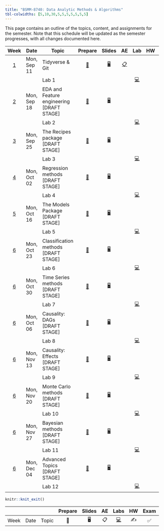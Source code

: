 ```yaml
---
title: "BSMM-8740: Data Analytic Methods & Algorithms"
tbl-colwidths: [5,10,30,5,5,5,5,5,5,5]
---
```


This page contains an outline of the topics, content, and assignments for the semester. Note that this schedule will be updated as the semester progresses, with all changes documented here.

::: column-screen-inset-right
|           Week            | Date        | Topic                                                                                                                     |                                  Prepare                                  |                                        Slides                                        |                                                       AE                                                        |                                                                                                   Lab                                                                                                   |                                                                                       HW                                                                                       |                            Exam                            |                                                                                                                                                                                                                                                                                                                       Project                                                                                                                                                                                                                                                                                                                        |
|:-------------------------:|-------------|---------------------------------------------------------------------------------------------------------------------------|:-------------------------------------------------------------------------:|:------------------------------------------------------------------------------------:|:---------------------------------------------------------------------------------------------------------------:|:-------------------------------------------------------------------------------------------------------------------------------------------------------------------------------------------------------:|:------------------------------------------------------------------------------------------------------------------------------------------------------------------------------:|:----------------------------------------------------------:|:----------------------------------------------------------------------------------------------------------------------------------------------------------------------------------------------------------------------------------------------------------------------------------------------------------------------------------------------------------------------------------------------------------------------------------------------------------------------------------------------------------------------------------------------------------------------------------------------------------------------------------------------------:|
|  [1](/weeks/BSMM_8740_week_1.html)  | Mon, Sep 11 | Tidyverse & Git                                                                                                           |  [📖](/weeks/BSMM_8740_week_1.html#prepare){aria-label="Week 1 summary"}  | [🖥️](/slides/BSMM_8740_lec_01.html "Lecture slides"){aria-label="Lecture 1 slides"}  |       [📋](/ae/ae-0-movies.html "Application exercise"){aria-label="Application Exercise 0 instructions"}       |                                                                                        |                                                                                                                                                                                |                                                            |                                                                                                                                                                                                                                                                                                                                                                                                                                                                                                                                                                                                                                                      |
|                                     |             | Lab 1                                                                                                                     |                                                                           |                                                                                      |                                                                                                                 |   [💻](/labs/BSMM_8740_lab_1.html "Lab instructions"){aria-label="Lab 1 instructions"} |                                                                                                                                                                                |                                                            |                                                                                                                                                                                                                                                                                                                                                                                                                                                                                                                                                                                                                                                      |
|  [2](/weeks/BSMM_8740_week_2.html)  | Mon, Sep 18 | EDA and Feature engineering [DRAFT STAGE]                                                                                 |  [📖](/weeks/BSMM_8740_week_2.html#prepare){aria-label="Week 2 summary"}  | [🖥️](/slides/BSMM_8740_lec_02.html "Lecture slides"){aria-label="Lecture 2 slides"}  |                                                                                                                 |                                                                                        |                                                                                                                                                                                |                                                            |                                                                                                                                                                                                                                                                                                                                                                                                                                                                                                                                                                                                                                                      |
|                                     |             | Lab 2                                                                                                                     |                                                                           |                                                                                      |                                                                                                                 |   [💻](/labs/BSMM_8740_lab_2.html "Lab instructions"){aria-label="Lab 2 instructions"} |                                                                                                                                                                                |                                                            |                                                                                                                                                                                                                                                                                                                                                                                                                                                                                                                                                                                                                                                      |
|  [3](/weeks/BSMM_8740_week_3.html)  | Mon, Sep 25 | The Recipes package [DRAFT STAGE]                                                                                         |  [📖](/weeks/BSMM_8740_week_3.html#prepare){aria-label="Week 3 summary"}  | [🖥️](/slides/BSMM_8740_lec_03.html "Lecture slides"){aria-label="Lecture 3 slides"}  |    [](/ae/ae-1-dcbikeshare.html "Application exercise"){aria-label="Application Exercise 1 instructions"}     |                                                                                        |                                                                                                                                                                                |                                                            |                                                                                                                                                                                                                                                                                                                                                                                                                                                                                                                                                                                                                                                      |
|                                     |             | Lab 3                                                                                                                     |                                                                           |                                                                                      |                                                                                                                 |   [💻](/labs/BSMM_8740_lab_3.html "Lab instructions"){aria-label="Lab 3 instructions"} |                                                                                                                                                                                |                                                            |                                                                                                                                                                                                                                                                                                                                                                                                                                                                                                                                                                                                                                                      |
|  [4](/weeks/BSMM_8740_week_4.html)  | Mon, Oct 02 | Regression methods [DRAFT STAGE]                                                                                          |  [📖](/weeks/BSMM_8740_week_4.html#prepare){aria-label="Week 4 summary"}  | [🖥️](/slides/BSMM_8740_lec_04.html "Lecture slides"){aria-label="Lecture 4 slides"}  |                                                                                                                 |                                                                                        |                                                                                                                                                                                |                                                            |                                                                                                                                                                                                                                                                                                                                                                                                                                                                                                                                                                                                                                                      |
|                                     |             | Lab 4                                                                                                                     |                                                                           |                                                                                      |    [](/ae/ae-2-dcbikeshare.html "Application exercise"){aria-label="Application Exercise 2 instructions"}     |   [💻](/labs/BSMM_8740_lab_4.html "Lab instructions"){aria-label="Lab 4 instructions"} |                                                                                                                                                                                |                                                            |                                                                                                                                                                                                                                                                                                                                                                                                                                                                                                                                                                                                                                                      |
|  [5](/weeks/BSMM_8740_week_5.html)  | Mon, Oct 16 | The Models Package [DRAFT STAGE]                                                                                          |  [📖](/weeks/BSMM_8740_week_5.html#prepare){aria-label="Week 5 summary"}  | [🖥️](/slides/BSMM_8740_lec_05.html "Lecture slides"){aria-label="Lecture 5 slides"}  |                                                                                                                 |                                                                                        |                                                                                                                                                                                |                                                            |                                                                                                                                                                                                                                                                                                                                                                                                                                                                                                                                                                                                                                                      |
|                                     |             | Lab 5                                                                                                                     |                                                                           |                                                                                      |    [](/ae/ae-2-dcbikeshare.html "Application exercise"){aria-label="Application Exercise 2 instructions"}     |   [💻](/labs/BSMM_8740_lab_5.html "Lab instructions"){aria-label="Lab 5 instructions"} |                                                                                                                                                                                |                                                            |                                                                                                                                                                                                                                                                                                                                                                                                                                                                                                                                                                                                                                                      |
|  [6](/weeks/BSMM_8740_week_6.html)  | Mon, Oct 23 | Classification methods [DRAFT STAGE]                                                                                      |  [📖](/weeks/BSMM_8740_week_6.html#prepare){aria-label="Week 6 summary"}  | [🖥️](/slides/BSMM_8740_lec_06.html "Lecture slides"){aria-label="Lecture 6 slides"}  |                                                                                                                 |                                                                                        |                                                                                                                                                                                |                                                            |                                                                                                                                                                                                                                                                                                                                                                                                                                                                                                                                                                                                                                                      |
|                                     |             | Lab 6                                                                                                                     |                                                                           |                                                                                      |    [](/ae/ae-2-dcbikeshare.html "Application exercise"){aria-label="Application Exercise 2 instructions"}     |   [💻](/labs/BSMM_8740_lab_6.html "Lab instructions"){aria-label="Lab 6 instructions"} |                                                                                                                                                                                |                                                            |                                                                                                                                                                                                                                                                                                                                                                                                                                                                                                                                                                                                                                                      |
|  [6](/weeks/BSMM_8740_week_7.html)  | Mon, Oct 30 | Time Series methods [DRAFT STAGE]                                                                                         |  [📖](/weeks/BSMM_8740_week_7.html#prepare){aria-label="Week 7 summary"}  | [🖥️](/slides/BSMM_8740_lec_07.html "Lecture slides"){aria-label="Lecture 7 slides"}  |                                                                                                                 |                                                                                        |                                                                                                                                                                                |                                                            |                                                                                                                                                                                                                                                                                                                                                                                                                                                                                                                                                                                                                                                      |
|                                     |             | Lab 7                                                                                                                     |                                                                           |                                                                                      |    [](/ae/ae-2-dcbikeshare.html "Application exercise"){aria-label="Application Exercise 2 instructions"}     |   [💻](/labs/BSMM_8740_lab_7.html "Lab instructions"){aria-label="Lab 7 instructions"} |                                                                                                                                                                                |                                                            |                                                                                                                                                                                                                                                                                                                                                                                                                                                                                                                                                                                                                                                      |
|  [6](/weeks/BSMM_8740_week_8.html)  | Mon, Oct 06 | Causality: DAGs [DRAFT STAGE]                                                                                             |  [📖](/weeks/BSMM_8740_week_8.html#prepare){aria-label="Week 8 summary"}  | [🖥️](/slides/BSMM_8740_lec_08.html "Lecture slides"){aria-label="Lecture 8 slides"}  |                                                                                                                 |                                                                                        |                                                                                                                                                                                |                                                            |                                                                                                                                                                                                                                                                                                                                                                                                                                                                                                                                                                                                                                                      |
|                                     |             | Lab 8                                                                                                                     |                                                                           |                                                                                      |    [](/ae/ae-2-dcbikeshare.html "Application exercise"){aria-label="Application Exercise 2 instructions"}     |   [💻](/labs/BSMM_8740_lab_8.html "Lab instructions"){aria-label="Lab 8 instructions"} |                                                                                                                                                                                |                                                            |                                                                                                                                                                                                                                                                                                                                                                                                                                                                                                                                                                                                                                                      |
|  [6](/weeks/BSMM_8740_week_9.html)  | Mon, Nov 13 | Causality: Effects [DRAFT STAGE]                                                                                          |  [📖](/weeks/BSMM_8740_week_9.html#prepare){aria-label="Week 9 summary"}  | [🖥️](/slides/BSMM_8740_lec_09.html "Lecture slides"){aria-label="Lecture 9 slides"}  |                                                                                                                 |                                                                                        |                                                                                                                                                                                |                                                            |                                                                                                                                                                                                                                                                                                                                                                                                                                                                                                                                                                                                                                                      |
|                                     |             | Lab 9                                                                                                                     |                                                                           |                                                                                      |    [](/ae/ae-2-dcbikeshare.html "Application exercise"){aria-label="Application Exercise 2 instructions"}     |   [💻](/labs/BSMM_8740_lab_9.html "Lab instructions"){aria-label="Lab 9 instructions"} |                                                                                                                                                                                |                                                            |                                                                                                                                                                                                                                                                                                                                                                                                                                                                                                                                                                                                                                                      |
| [6](/weeks/BSMM_8740_week_10.html)  | Mon, Nov 20 | Monte Carlo methods [DRAFT STAGE]                                                                                         | [📖](/weeks/BSMM_8740_week_10.html#prepare){aria-label="Week 10 summary"} | [🖥️](/slides/BSMM_8740_lec_10.html "Lecture slides"){aria-label="Lecture 10 slides"} |                                                                                                                 |                                                                                        |                                                                                                                                                                                |                                                            |                                                                                                                                                                                                                                                                                                                                                                                                                                                                                                                                                                                                                                                      |
|                                     |             | Lab 10                                                                                                                    |                                                                           |                                                                                      |    [](/ae/ae-2-dcbikeshare.html "Application exercise"){aria-label="Application Exercise 2 instructions"}     |  [💻](/labs/BSMM_8740_lab_10.html "Lab instructions"){aria-label="Lab 10 instructions"}|                                                                                                                                                                                |                                                            |                                                                                                                                                                                                                                                                                                                                                                                                                                                                                                                                                                                                                                                      |
| [6](/weeks/BSMM_8740_week_11.html)  | Mon, Nov 27 | Bayesian methods [DRAFT STAGE]                                                                                            | [📖](/weeks/BSMM_8740_week_11.html#prepare){aria-label="Week 11 summary"} | [🖥️](/slides/BSMM_8740_lec_11.html "Lecture slides"){aria-label="Lecture 11 slides"} |                                                                                                                 |                                                                                        |                                                                                                                                                                                |                                                            |                                                                                                                                                                                                                                                                                                                                                                                                                                                                                                                                                                                                                                                      |
|                                     |             | Lab 11                                                                                                                    |                                                                           |                                                                                      |    [](/ae/ae-2-dcbikeshare.html "Application exercise"){aria-label="Application Exercise 2 instructions"}     |  [💻](/labs/BSMM_8740_lab_11.html "Lab instructions"){aria-label="Lab 11 instructions"}|                                                                                                                                                                                |                                                            |                                                                                                                                                                                                                                                                                                                                                                                                                                                                                                                                                                                                                                                      |
| [6](/weeks/BSMM_8740_week_12.html)  | Mon, Dec 04 | Advanced Topics [DRAFT STAGE]                                                                                             |  [📖](/weeks/BSMM_8740_week_12.html#prepare){aria-label="Week 6 summary"} | [🖥️](/slides/BSMM_8740_lec_12.html "Lecture slides"){aria-label="Lecture 12 slides"}  |                                                                                                                 |                                                                                        |                                                                                                                                                                                |                                                            |                                                                                                                                                                                                                                                                                                                                                                                                                                                                                                                                                                                                                                                      |
|                                     |             | Lab 12                                                                                                                    |                                                                           |                                                                                      |    [](/ae/ae-2-dcbikeshare.html "Application exercise"){aria-label="Application Exercise 2 instructions"}     |   [💻](/labs/BSMM_8740_lab_12.html "Lab instructions"){aria-label="Lab 3 instructions"} |                                                                                                                                                                                |                                                            |                                                                                                                                                                                                                                                                                                                                                                                                                                                                                                                                                                                                                                                      |
:::

```r
knitr::knit_exit()
```

|      |      |       | Prepare | Slides | AE  |                                                    Labs                                                    | HW  | Exam | Project |
|------|------|-------|:-------:|:------:|:---:|:----------------------------------------------------------------------------------------------------------:|:---:|:----:|:-------:|
| Week | Date | Topic |   📖    |   🖥️   | 📋  | [💻](https://sakai.duke.edu/samigo-app/servlet/Login?id=6fa7ebf3-01af-42a6-91ba-3e813d3901221641094171786) | ✍️  |  ✅  |   📂    |
